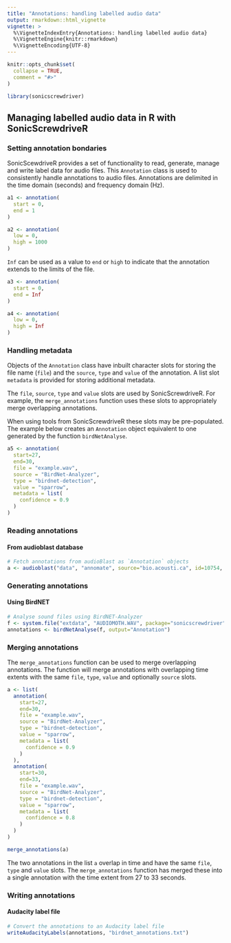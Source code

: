 ```yaml
---
title: "Annotations: handling labelled audio data"
output: rmarkdown::html_vignette
vignette: >
  %\VignetteIndexEntry{Annotations: handling labelled audio data}
  %\VignetteEngine{knitr::rmarkdown}
  %\VignetteEncoding{UTF-8}
---
```


```r
knitr::opts_chunk$set(
  collapse = TRUE,
  comment = "#>"
)
```

```r
library(sonicscrewdriver)
```

## Managing labelled audio data in R with SonicScrewdriveR

### Setting annotation bondaries

SonicScewdriveR provides a set of functionality to read, generate, manage and write label data for audio files. This `Annotation` class is used to consistently handle annotations to audio files. Annotations are delimited in the time domain (seconds) and frequency domain (Hz).

```r
a1 <- annotation(
  start = 0,
  end = 1
)

a2 <- annotation(
  low = 0,
  high = 1000
)
```

`Inf` can be used as a value to `end` or `high` to indicate that the annotation extends to the limits of the file.

```r
a3 <- annotation(
  start = 0,
  end = Inf
)

a4 <- annotation(
  low = 0,
  high = Inf
)
```

### Handling metadata

Objects of the `Annotation` class have inbuilt character slots for storing the file name (`file`) and the `source`, `type` and `value` of the annotation. A list slot `metadata` is provided for storing additional metadata.

The `file`, `source`, `type` and `value` slots are used by SonicScrewdriveR. For example, the `merge_annotations` function uses these slots to appropriately merge overlapping annotations.

When using tools from SonicScrewdriveR these slots may be pre-populated. The example below creates an `Annotation` object equivalent to one generated by the function `birdNetAnalyse`.

```r
a5 <- annotation(
  start=27,
  end=30,
  file = "example.wav",
  source = "BirdNet-Analyzer",
  type = "birdnet-detection",
  value = "sparrow",
  metadata = list(
    confidence = 0.9
  )
)
```

### Reading annotations

#### From audioblast database

```r
# Fetch annotations from audioBlast as `Annotation` objects
a <- audioblast("data", "annomate", source="bio.acousti.ca", id=10754, output="Annotations")
```

### Generating annotations

#### Using BirdNET

```r
# Analyse sound files using BirdNET-Analyzer
f <- system.file("extdata", "AUDIOMOTH.WAV", package="sonicscrewdriver")
annotations <- birdNetAnalyse(f, output="Annotation")
```

### Merging annotations

The `merge_annotations` function can be used to merge overlapping annotations. The function will merge annotations with overlapping time extents with the same `file`, `type`, `value` and optionally `source` slots.

```r
a <- list(
  annotation(
    start=27,
    end=30,
    file = "example.wav",
    source = "BirdNet-Analyzer",
    type = "birdnet-detection",
    value = "sparrow",
    metadata = list(
      confidence = 0.9
    )
  ),
  annotation(
    start=30,
    end=33,
    file = "example.wav",
    source = "BirdNet-Analyzer",
    type = "birdnet-detection",
    value = "sparrow",
    metadata = list(
      confidence = 0.8
    )
  )
)

merge_annotations(a)
```

The two annotations in the list `a` overlap in time and have the same `file`, `type` and `value` slots. The `merge_annotations` function has merged these into a single annotation with the time extent from 27 to 33 seconds.

### Writing annotations

#### Audacity label file

```r
# Convert the annotations to an Audacity label file
writeAudacityLabels(annotations, "birdnet_annotations.txt")
```
